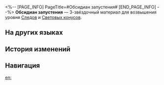 <%-- [PAGE_INFO]
PageTitle=#Обсидиан запустения#
[END_PAGE_INFO] --%>
{{Предмет Инфобокс
|id          = 110152
|Изображение = Предмет Обсидиан запустения.png
|Тип         = Материал Следов
|Тип2        = Материал возвышения Светового конуса
|Инвентарь   = Материалы улучшения
|Редкость    = 3
|Эффект      = 
|Описание    = Кусок тёмной материи, захваченный из пустоты. Можно использовать для среднего повышения уровня Следов персонажей {{Цвет|Выделенный|Небытия}}.
|Источник1   = [[Чашелист (багровый): Бутон Небытия (undefined)]]
|Источник2   = [[Универсальная машина для синтеза: Синтез материалов]]
|Источник3   = [[Неугасаемый пепел]]
|Источник4   = [[Универсальная машина для синтеза: Обмен материалов]]
}}
{{Описание|На поверхности чёрной призмы ничего не отражается. Она не только поглощает весь свет, но, кажется, также поглощает эмоции владельца, оставляя лишь пустоту.<br /><br />''«...»''}}
'''Обсидиан запустения''' — 3-звёздочный материал для возвышения уровня [[Следы|Следов]] и [[Световые конусы|Световых конусов]].

==На других языках==
{{На других языках
|en   = Obsidian of Desolation
|zhs  = 虚空黑曜
|zht  = 虛空黑曜
|ja   = 虚空の黒曜
|ko   = 허공의 흑요
|es   = Obsidiana del vacío
|fr   = Obsidienne de désolation
|ru   = Обсидиан запустения
|th   = Obsidian of Desolation
|vi   = Ánh Đen Hư Không
|de   = Obsidian der Trostlosigkeit
|id   = Obsidian of Desolation
|pt   = Obsidiana da Desolação
}}

==История изменений==
{{История изменений|3.5}}

==Навигация==
{{Материалы улучшения Навбокс}}

[[en:]]